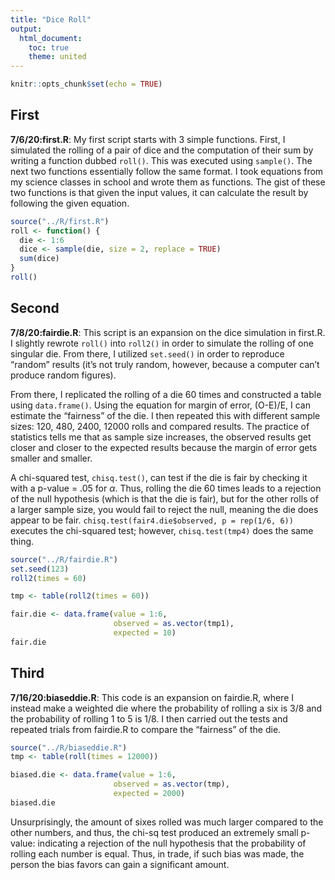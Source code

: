 ```yaml
---
title: "Dice Roll"
output:
  html_document:
    toc: true
    theme: united
---
```


```r
knitr::opts_chunk$set(echo = TRUE)

```

## First

**7/6/20:first.R**: My first script starts with 3 simple functions. First, I simulated the rolling of a pair of dice and the computation of their sum by writing a function dubbed `roll()`. This was executed using `sample()`. The next two functions essentially follow the same format. I took equations from my science classes in school and wrote them as functions. The gist of these two functions is that given the input values, it can calculate the result by following the given equation.
```r
source("../R/first.R")
roll <- function() {
  die <- 1:6
  dice <- sample(die, size = 2, replace = TRUE)
  sum(dice)
} 
roll()
```

## Second

**7/8/20:fairdie.R**: This script is an expansion on the dice simulation in first.R. I slightly rewrote `roll()` into `roll2()` in order to simulate the rolling of one singular die. From there, I utilized `set.seed()` in order to reproduce "random" results (it's not truly random, however, because a computer can't produce random figures). 

From there, I replicated the rolling of a die 60 times and constructed a table using `data.frame()`. Using the equation for margin of error, (O-E)/E, I can estimate the "fairness" of the die. I then repeated this with different sample sizes: 120, 480, 2400, 12000 rolls and compared results. The practice of statistics tells me that as sample size increases, the observed results get closer and closer to the expected results because the margin of error gets smaller and smaller. 

A chi-squared test, `chisq.test()`, can test if the die is fair by checking it with a p-value = .05 for $\alpha$. Thus, rolling the die 60 times leads to a rejection of the null hypothesis (which is that the die is fair), but for the other rolls of a larger sample size, you would fail to reject the null, meaning the die does appear to be fair. 
`chisq.test(fair4.die$observed, p = rep(1/6, 6))` executes the chi-squared test; however, `chisq.test(tmp4)` does the same thing.

```r
source("../R/fairdie.R")
set.seed(123)
roll2(times = 60)

tmp <- table(roll2(times = 60))

fair.die <- data.frame(value = 1:6, 
                       observed = as.vector(tmp1),
                       expected = 10)
fair.die
```

## Third 

**7/16/20:biaseddie.R**: This code is an expansion on fairdie.R, where I instead make a weighted die where the probability of rolling a six is 3/8 and the probability of rolling 1 to 5 is 1/8. I then carried out the tests and repeated trials from fairdie.R to compare the "fairness" of the die.
```r
source("../R/biaseddie.R")
tmp <- table(roll(times = 12000))

biased.die <- data.frame(value = 1:6, 
                       observed = as.vector(tmp),
                       expected = 2000)
biased.die
```
Unsurprisingly, the amount of sixes rolled was much larger compared to the other numbers, and thus, the chi-sq test produced an extremely small p-value: indicating a rejection of the null hypothesis that the probability of rolling each number is equal. Thus, in trade, if such bias was made, the person the bias favors can gain a significant amount. 